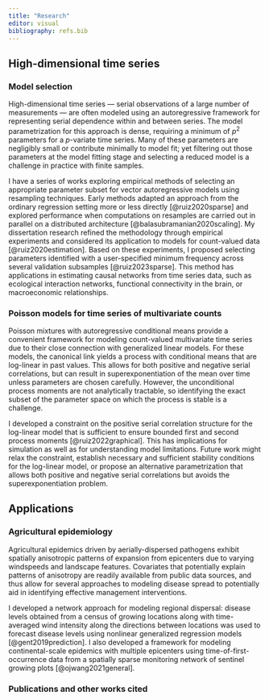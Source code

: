 ```yaml
---
title: "Research"
editor: visual
bibliography: refs.bib
---
```


## High-dimensional time series

### Model selection

High-dimensional time series --- serial observations of a large number of measurements --- are often modeled using an autoregressive framework for representing serial dependence within and between series. The model parametrization for this approach is dense, requiring a minimum of $p^2$ parameters for a $p$-variate time series. Many of these parameters are negligibly small or contribute minimally to model fit; yet filtering out those parameters at the model fitting stage and selecting a reduced model is a challenge in practice with finite samples.

I have a series of works exploring empirical methods of selecting an appropriate parameter subset for vector autoregressive models using resampling techniques. Early methods adapted an approach from the ordinary regression setting more or less directly [@ruiz2020sparse] and explored performance when computations on resamples are carried out in parallel on a distributed architecture [@balasubramanian2020scaling]. My dissertation research refined the methodology through empirical experiments and considered its application to models for count-valued data [@ruiz2020estimation]. Based on these experiments, I proposed selecting parameters identified with a user-specified minimum frequency across several validation subsamples [@ruiz2023sparse]. This method has applications in estimating causal networks from time series data, such as ecological interaction networks, functional connectivity in the brain, or macroeconomic relationships.

### Poisson models for time series of multivariate counts

Poisson mixtures with autoregressive conditional means provide a convenient framework for modeling count-valued multivariate time series due to their close connection with generalized linear models. For these models, the canonical link yields a process with conditional means that are log-linear in past values. This allows for both positive and negative serial correlations, but can result in superexponentiation of the mean over time unless parameters are chosen carefully. However, the unconditional process moments are not analytically tractable, so identifying the exact subset of the parameter space on which the process is stable is a challenge.

I developed a constraint on the positive serial correlation structure for the log-linear model that is sufficient to ensure bounded first and second process moments [@ruiz2022graphical]. This has implications for simulation as well as for understanding model limitations. Future work might relax the constraint, establish necessary and sufficient stability conditions for the log-linear model, or propose an alternative parametrization that allows both positive and negative serial correlations but avoids the superexponentiation problem.

## Applications

### Agricultural epidemiology

Agricultural epidemics driven by aerially-dispersed pathogens exhibit spatially anisotropic patterns of expansion from epicenters due to varying windspeeds and landscape features. Covariates that potentially explain patterns of anisotropy are readily available from public data sources, and thus allow for several approaches to modeling disease spread to potentially aid in identifying effective management interventions.

I developed a network approach for modeling regional dispersal: disease levels obtained from a census of growing locations along with time-averaged wind intensity along the directions between locations was used to forecast disease levels using nonlinear generalized regression models [@gent2019prediction]. I also developed a framework for modeling continental-scale epidemics with multiple epicenters using time-of-first-occurrence data from a spatially sparse monitoring network of sentinel growing plots [@ojwang2021general].

### Publications and other works cited
